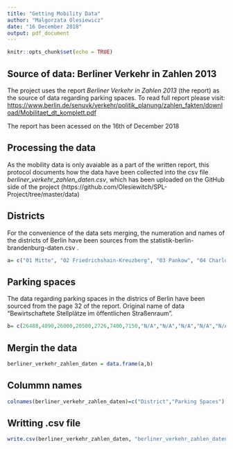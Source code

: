 ```yaml
---
title: "Getting Mobility Data"
author: "Malgorzata Olesiewicz"
date: "16 December 2018"
output: pdf_document
---
```


```r
knitr::opts_chunk$set(echo = TRUE)
```

## Source of data: Berliner Verkehr in Zahlen 2013

The project uses the report *Berliner Verkehr in Zahlen 2013* (the report) as the source of data regarding parking spaces. To read full report please visit: <https://www.berlin.de/senuvk/verkehr/politik_planung/zahlen_fakten/download/Mobilitaet_dt_komplett.pdf>

The report has been acessed on the 16th of December 2018

## Processing the data

As the mobility data is only avaiable as a part of the written report, this protocol documents how the data have been collected into the csv file *berliner_verkehr_zahlen_daten.csv*, which has been uploaded on the GitHub side of the project (https://github.com/Olesiewitch/SPL-Project/tree/master/data)


## Districts 

For the convenience of the data sets merging, the numeration and names of the districts of Berlin have been sources from the statistik-berlin-brandenburg-daten.csv . 
```r
a= c("01 Mitte", "02 Friedrichshain-Kreuzberg", "03 Pankow", "04 Charlottenburg-Wilmersdorf", "05 Spandau", "06 Steglitz-Zehlendorf", "07 Tempelhof-Schöneberg", "08 Neukolln", "09 Treptow-Köpenick", "10 Marzahn-Hellersdorf", "11 Lichtenberg", "12 Reinickendorf")
```

## Parking spaces 

The data regarding parking spaces in the districs of Berlin have been sourced from the page 32 of the report. Original name of data "Bewirtschaftete Stellplätze im öffentlichen  Straßenraum". 

```r
b= c(26488,4090,26000,20500,2726,7400,7150,"N/A","N/A","N/A","N/A","N/A")
```

## Mergin the data 

```r
berliner_verkehr_zahlen_daten = data.frame(a,b) 
```
## Colummn names
```r
colnames(berliner_verkehr_zahlen_daten)=c("District","Parking Spaces")
```

## Writting .csv file 

```r
write.csv(berliner_verkehr_zahlen_daten, "berliner_verkehr_zahlen_daten.csv")
```

